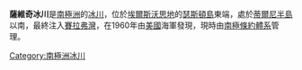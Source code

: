 {{coord|72|28|S|96|9|W|display=title}}

'''薩維奇冰川'''是[[南極洲|南極洲]]的[[冰川|冰川]]，位於[[埃爾斯沃思地|埃爾斯沃思地]]的[[瑟斯頓島|瑟斯頓島]]東端，處於[[蒂爾尼半島|蒂爾尼半島]]以南，最終注入[[賽拉弗灣|賽拉弗灣]]，在1960年由[[美國|美國]]海軍發現，現時由[[南極條約體系|南極條約體系]]管理。

{{DEFAULTSORT:Savage Glacier}}
[[Category:南極洲冰川|Category:南極洲冰川]]


{{EllsworthLand-geo-stub}}